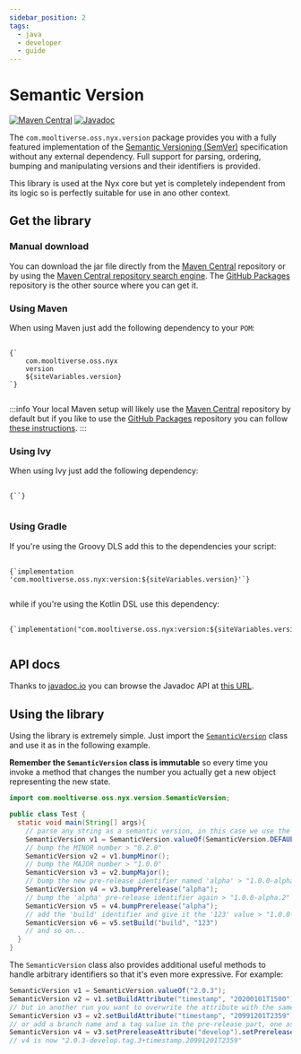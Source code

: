 ```yaml
---
sidebar_position: 2
tags:
  - java
  - developer
  - guide
---
```



# Semantic Version

[![Maven Central](https://img.shields.io/maven-central/v/com.mooltiverse.oss.nyx/version.svg?label=Maven%20Central)](https://search.maven.org/search?q=g:%22com.mooltiverse.oss.nyx%22%20AND%20a:%22version%22) [![Javadoc](https://javadoc.io/badge2/com.mooltiverse.oss.nyx/version/Javadoc.svg)](https://javadoc.io/doc/com.mooltiverse.oss.nyx/version)

The `com.mooltiverse.oss.nyx.version` package provides you with a fully featured implementation of the [Semantic Versioning (SemVer)](https://semver.org/) specification without any external dependency. Full support for parsing, ordering, bumping and manipulating versions and their identifiers is provided.

This library is used at the Nyx core but yet is completely independent from its logic so is perfectly suitable for use in ano other context.

## Get the library

### Manual download

You can download the jar file directly from the [Maven Central](https://repo.maven.apache.org/maven2/com/mooltiverse/oss/nyx/version/) repository or by using the [Maven Central repository search engine](https://search.maven.org/artifact/com.mooltiverse.oss.nyx/version). The [GitHub Packages](https://github.com/orgs/mooltiverse/packages) repository is the other source where you can get it.

### Using Maven

When using Maven just add the following dependency to your `POM`:

<pre>
  <code>
{`<dependency>
    <groupId>com.mooltiverse.oss.nyx</groupId>
    <artifactId>version</artifactId>
    <version>${siteVariables.version}</version>
</dependency>`}
  </code>
</pre>

:::info
Your local Maven setup will likely use the [Maven Central](https://repo.maven.apache.org/maven2/com/mooltiverse/oss/nyx/version/) repository by default but if you like to use the [GitHub Packages](https://github.com/orgs/mooltiverse/packages) repository you can follow [these instructions](https://help.github.com/en/packages/using-github-packages-with-your-projects-ecosystem/configuring-apache-maven-for-use-with-github-packages).
:::

### Using Ivy

When using Ivy just add the following dependency:

<pre>
  <code>
{`<dependency org="com.mooltiverse.oss.nyx" name="version" rev="${siteVariables.version}" />`}
  </code>
</pre>

### Using Gradle

If you're using the Groovy DLS add this to the dependencies your script:

<pre>
  <code>
{`implementation 'com.mooltiverse.oss.nyx:version:${siteVariables.version}'`}
  </code>
</pre>

while if you're using the Kotlin DSL use this dependency:

<pre>
  <code>
{`implementation("com.mooltiverse.oss.nyx:version:${siteVariables.version}")`}
  </code>
</pre>

## API docs

Thanks to [javadoc.io](https://javadoc.io/) you can browse the Javadoc API at [this URL](https://javadoc.io/doc/com.mooltiverse.oss.nyx/version).

## Using the library

Using the library is extremely simple. Just import the [`SemanticVersion`](https://javadoc.io/doc/com.mooltiverse.oss.nyx/version/latest/com/mooltiverse/oss/nyx/version/SemanticVersion.html) class and use it as in the following example.

**Remember the `SemanticVersion` class is immutable** so every time you invoke a method that changes the number you actually get a new object representing the new state.

```java
import com.mooltiverse.oss.nyx.version.SemanticVersion;

public class Test {
  static void main(String[] args){
    // parse any string as a semantic version, in this case we use the default initial version "0.1.0"
    SemanticVersion v1 = SemanticVersion.valueOf(SemanticVersion.DEFAULT_INITIAL_VERSION);
    // bump the MINOR number > "0.2.0"
    SemanticVersion v2 = v1.bumpMinor();
    // bump the MAJOR number > "1.0.0"
    SemanticVersion v3 = v2.bumpMajor();
    // bump the new pre-release identifier named 'alpha' > "1.0.0-alpha.1"
    SemanticVersion v4 = v3.bumpPrerelease("alpha");
    // bump the 'alpha' pre-release identifier again > "1.0.0-alpha.2"
    SemanticVersion v5 = v4.bumpPrerelease("alpha");
    // add the 'build' identifier and give it the '123' value > "1.0.0-alpha.2+build.123"
    SemanticVersion v6 = v5.setBuild("build", "123")
    // and so on...
  }
}
```

The `SemanticVersion` class also provides additional useful methods to handle arbitrary identifiers so that it's even more expressive. For example:

```java
SemanticVersion v1 = SemanticVersion.valueOf("2.0.3");
SemanticVersion v2 = v1.setBuildAttribute("timestamp", "20200101T1500");    // v2 is now "2.0.3+timestamp.20200101T1500"
// but in another run you want to overwrite the attribute with the same name, so...
SemanticVersion v3 = v2.setBuildAttribute("timestamp", "20991201T2359");    // v3 is now "2.0.3+timestamp.20991201T2359"
// or add a branch name and a tag value in the pre-release part, one as a simple attribute and the other as a named pair
SemanticVersion v4 = v3.setPrereleaseAttribute("develop").setPrereleaseAttribute("tag", 3);
// v4 is now "2.0.3-develop.tag.3+timestamp.20991201T2359"
```
